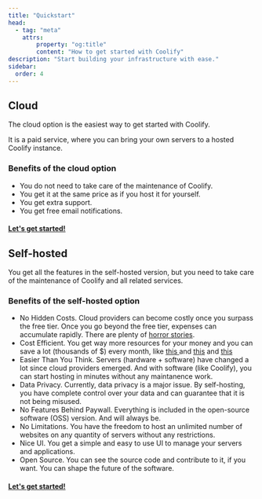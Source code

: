 ```yaml
---
title: "Quickstart"
head:
  - tag: "meta"
    attrs:
        property: "og:title"
        content: "How to get started with Coolify"
description: "Start building your infrastructure with ease."
sidebar:
  order: 4
---
```


## Cloud

The cloud option is the easiest way to get started with Coolify.

It is a paid service, where you can bring your own servers to a hosted Coolify instance.

### Benefits of the cloud option

- You do not need to take care of the maintenance of Coolify.
- You get it at the same price as if you host it for yourself.
- You get extra support.
- You get free email notifications.

#### [Let's get started!](https://app.coolify.io)

## Self-hosted

You get all the features in the self-hosted version, but you need to take care of the maintenance of Coolify and all related services.

### Benefits of the self-hosted option

- No Hidden Costs. Cloud providers can become costly once you surpass the free tier. Once you go beyond the free tier, expenses can accumulate rapidly. There are plenty of <a href="https://serverlesshorrors.com" target="_blank"> horror stories</a>.
- Cost Efficient. You get way more resources for your money and you can save a lot (thousands of $) every month, like <a href="https://twitter.com/heyandras/status/1742078215986860460"  target="_blank"  > this </a> and <a href="https://twitter.com/heyandras/status/1752209429276086688" target="_blank">this</a> and <a href="https://twitter.com/heyandras/status/1724510876256944244" target="_blank">this </a>
- Easier Than You Think. Servers (hardware + software) have changed a lot since cloud providers emerged. And with software (like Coolify), you can start hosting in minutes without any maintanence work.
- Data Privacy. Currently, data privacy is a major issue. By self-hosting, you have complete control over your data and can guarantee that it is not being misused.
- No Features Behind Paywall. Everything is included in the open-source software (OSS) version. And will always be.
- No Limitations. You have the freedom to host an unlimited number of websites on any quantity of servers without any restrictions.
- Nice UI. You get a simple and easy to use UI to manage your servers and applications.
- Open Source. You can see the source code and contribute to it, if you want. You can shape the future of the software.

#### [Let's get started!](/docs/installation)
